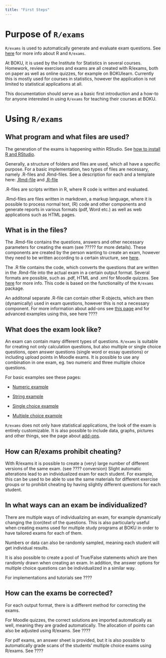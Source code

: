 ```yaml
---
title: "First Steps"
---
```


# Purpose of `R/exams`

`R/exams` is used to automatically generate and evaluate exam questions. See [here](r-exams.qmd) for more info about R and `R/exams`. 

At BOKU, it is used by the Institute for Statistics in several courses. Homework, review exercises and exams are all created with R/exams, both on paper as well as online quizzes, for example on BOKUlearn. Currently this is mostly used for courses in statistics, however the application is not limited to statistical applications at all.

This documentation should serve as a basic first introduction and a how-to for anyone interested in using `R/exams` for teaching their courses at BOKU.

# Using `R/exams`

## What program and what files are used?

The generation of the exams is happening within RStudio. See [how to install R and RStudio](https://statistik.boku.ac.at/stat-lehre/doku.php?id=statistik_mit_r:rstudio:rstudio_installation:start).

Generally, a structure of folders and files are used, which all have a specific purpose. For a basic implementation, two types of files are necessary, namely .R-files and .Rmd-files. See a description for each and a template here: [.Rmd-file](structure-Rmd.qmd) and [.R-file](structure-R.qmd)

.R-files are scripts written in R, where R code is written and evaluated.

.Rmd-files are files written in markdown, a markup language, where it is possible to process normal text, (R) code and other components and generate reports in various formats (pdf, Word etc.) as well as web applications such as HTML pages.

## What is in the files?

The .Rmd-file contains the questions, answers and other necessary parameters for creating the exam (see ????? for more details). These components are created by the person wanting to create an exam, however they need to be written according to a certain structure, see [here](structure-Rmd.qmd).

The .R file contains the code, which converts the questions that are written in the .Rmd-file into the actual exam in a certain output format. Several formats are possible, such as .pdf, HTML and .xml for Moodle quizzes. See [here](structure-R.qmd) for more info. This code is based on the functionality of the `R/exams` package.

An additonal separate .R-file can contain other R objects, which are then (dynamically) used in exam questions, however this is not a necessary component. For more information about add-ons see [this page](add-ons.qmd) and for advanced examples using this, see here ???? 

## What does the exam look like?

An exam can contain many different types of questions. `R/exams` is suitable for creating not only calculation questions, but also multiple or single choice questions, open answer questions (single word or essay questions) or including upload points in Moodle exams. It is possible to use any combination in one exam, eg. two numeric and three multiple choice questions.

For basic examples see these pages: 

- [Numeric example](example1.qmd)

- [String example](example2.qmd)

- [Single choice example](example3.qmd)

- [Multiple choice example](example4.qmd)

`R/exams` does not only have statistical applications, the look of the exam is entirely customizable. It is also possible to include data, graphs, pictures and other things, see the page about [add-ons](add-ons.qmd). 

## How can R/exams prohibit cheating?

With R/exams it is possible to create a (very) large number of different versions of the same exam. (see ???? conversion) Slight automatic alterations lead to an individualized exam for each student. For example, this can be used to be able to use the same materials for different exercise groups or to prohibit cheating by having slightly different questions for each student.

## In what ways can an exam be individualized?

There are multiple ways of individualizing an exam, for example dynamically changing the (con)text of the questions. This is also particularly useful when creating exams used for multiple study programs at BOKU in order to have tailored exams for each of them.

Numbers or data can also be randomly sampled, meaning each student will get individual results.

It is also possible to create a pool of True/False statements which are then randomly drawn when creating an exam. In addition, the answer options for multiple choice questions can be individualized in a similar way. 

For implementations and tutorials see ????

## How can the exams be corrected?

For each output format, there is a different method for correcting the exams.

For Moodle quizzes, the correct solutions are imported automatically as well, meaning they are graded automatically. The allocation of points can also be adjusted using R/exams. See ????

For pdf exams, an answer sheet is provided, but it is also possible to automatically grade scans of the students' multiple choice exams using R/exams. See ????


